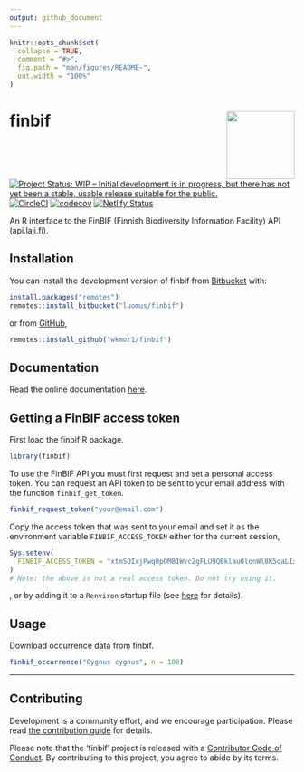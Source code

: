 ```yaml
---
output: github_document
---
```


```r
knitr::opts_chunk$set(
  collapse = TRUE,
  comment = "#>",
  fig.path = "man/figures/README-",
  out.width = "100%"
)
```
# finbif <img src="man/figures/logo.png" align="right" alt="" width="120">
[![Project Status: WIP – Initial development is in progress, but there has not yet been a stable, usable release suitable for the public.](https://www.repostatus.org/badges/latest/wip.svg)](https://www.repostatus.org/#wip)  [![CircleCI](https://circleci.com/bb/luomus/finbif.svg?style=shield&circle-token=0c7c2580ef1ca3246d3da8ba60064aeaf9c8eecd)](https://circleci.com/bb/luomus/finbif) [![codecov](https://codecov.io/bb/luomus/finbif/branch/master/graph/badge.svg?token=erk5D6H4i2)](https://codecov.io/bb/luomus/finbif) [![Netlify Status](https://api.netlify.com/api/v1/badges/5fdd166e-0155-4992-9009-82434fefe4f4/deploy-status)](https://app.netlify.com/sites/finbif/deploys)

An R interface to the FinBIF (Finnish Biodiversity Information Facility) API 
(api.laji.fi).

## Installation
You can install the development version of finbif from
[Bitbucket](https://bitbucket.org) with:
```r
install.packages("remotes")
remotes::install_bitbucket("luomus/finbif")
```
or from [GitHub](https://github.com),
```r
remotes::install_github("wkmor1/finbif")
```

## Documentation
Read the online documentation [here](https://finbif.netlify.com).

## Getting a FinBIF access token
First load the finbif R package.
```r
library(finbif)
```

To use the FinBIF API you must first request and set a personal access token.
You can request an API token to be sent to your email address with the function
`finbif_get_token`.
```r
finbif_request_token("your@email.com")
```

Copy the access token that was sent to your email and set it as the environment
variable `FINBIF_ACCESS_TOKEN` either for the current session,
```r
Sys.setenv(
  FINBIF_ACCESS_TOKEN = "xtmSOIxjPwq0pOMB1WvcZgFLU9QBklauOlonWl8K5oaLIx8RniJLrvcJU4v9H7Et"
)
# Note: the above is not a real access token. Do not try using it.
```
, or by adding it to a `Renviron` startup file (see
 [here](https://rviews.rstudio.com/2017/04/19/r-for-enterprise-understanding-r-s-startup/)
 for details). 

## Usage
Download occurrence data from finbif.
```r
finbif_occurrence("Cygnus cygnus", n = 100)
```

----

## Contributing
Development is a community effort, and we encourage participation. Please read 
[the contribution guide](CONTRIBUTING.md) for details.

Please note that the 'finbif' project is released with a [Contributor Code of Conduct](CODE_OF_CONDUCT.md). By contributing to this project, you agree to 
abide by its terms. 
